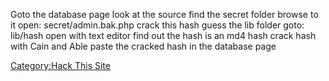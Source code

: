 Goto the database page
look at the source
find the secret folder
browse to it
open: secret/admin.bak.php
crack this hash
guess the lib folder
goto: lib/hash
open with text editor
find out the hash is an md4 hash
crack hash with Cain and Able
paste the cracked hash in the database page

[[Category:Hack This Site]]